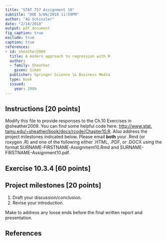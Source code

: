```yaml
---
title: "STAT 757 Assignment 10"
subtitle: "DUE 5/06/2018 11:59PM"
author: "AG Schissler"
date: "2/14/2018"
output: pdf_document
fig_caption: true
exclude: true
caption: true
references:
- id: sheather2009
  title: A modern approach to regression with R
  author:
  - family: Sheather
    given: Simon
  publisher: Springer Science \& Business Media
  type: book
  issued:
    year: 2009
---
```


## Instructions [20 points]

Modify this file to provide responses to the Ch.10 Exercises in @sheather2009. You can find some helpful code here: [http://www.stat.
tamu.edu/~sheather/book/docs/rcode/Chapter10.R](http://www.stat.tamu.edu/~sheather/book/docs/rcode/Chapter10.R). Also address the project milestones indicated below. Please email **both** your .Rmd (or roxygen .R) and one of the following either .HTML, .PDF, or .DOCX using the format SURNAME-FIRSTNAME-Assignment10.Rmd and SURNAME-FIRSTNAME-Assignment10.pdf.

## Exercise 10.3.4 [60 points] 

## Project milestones [20 points]

1. Draft your discussion/conclusion.
2. Revise your introduction.

Make to address any loose ends before the final written report and presentation.
 
## References
